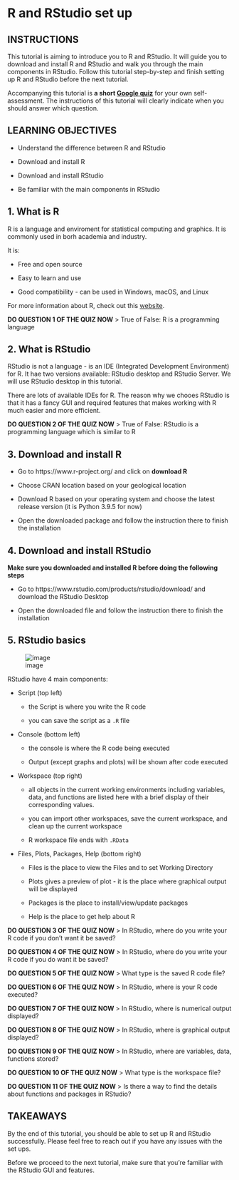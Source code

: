 # R and RStudio set up


## INSTRUCTIONS
This tutorial is aiming to introduce you to R and RStudio. It will guide you to download and install R and RStudio and walk you through the main components in RStudio. Follow this tutorial step-by-step and finish setting up R and RStudio before the next tutorial.

Accompanying this tutorial is **a short [Google quiz](https://forms.gle/Xf1AfoGaxhwrWRQ38)** for your own self-assessment. The instructions of this tutorial will clearly indicate when you should answer which question.

## LEARNING OBJECTIVES

* Understand the difference between R and RStudio

* Download and install R

* Download and install RStudio

* Be familiar with the main components in RStudio

## 1. What is R

R is a language and enviroment for statistical computing and graphics. It is commonly used in borh academia and industry. 

It is:

* Free and open source

* Easy to learn and use

* Good compatibility - can be used in Windows, macOS, and Linux

For more information about R, check out this [website](https://www.r-project.org/about.html).

**DO QUESTION 1 OF THE QUIZ NOW**
> True of False: R is a programming language

## 2. What is RStudio

RStudio is not a language - is an IDE (Integrated Development Environment) for R. It hae two versions available: RStudio desktop and RStudio Server. We will use RStudio desktop in this tutorial.

There are lots of available IDEs for R. The reason why we chooes RStudio is that it has a fancy GUI and required features that makes working with R much easier and more efficient. 

**DO QUESTION 2 OF THE QUIZ NOW**
> True of False: RStudio is a programming language which is similar to R

## 3. Download and install R

* Go to https://www.r-project.org/ and click on **download R**

* Choose CRAN location based on your geological location

* Download R based on your operating system and choose the latest release version (it is Python 3.9.5 for now)

* Open the downloaded package and follow the instruction there to finish the installation

## 4. Download and install RStudio

**Make sure you downloaded and installed R before doing the following steps**

* Go to https://www.rstudio.com/products/rstudio/download/ and download the RStudio Desktop

* Open the downloaded file and follow the instruction there to finish the installation

## 5. RStudio basics

![image](https://i.imgur.com/TKTocvu.png)

RStudio have 4 main components:

* Script (top left)

    * the Script is where you write the R code
    
    * you can save the script as a `.R` file
    
* Console (bottom left)

    * the console is where the R code being executed
    
    * Output (except graphs and plots) will be shown after code executed

* Workspace (top right)

    * all objects in the current working environments including variables, data, and functions are listed here with a brief display of their corresponding values.
    
    * you can import other workspaces, save the current workspace, and clean up the current workspace
    
    * R workspace file ends with `.RData`

* Files, Plots, Packages, Help (bottom right)
 
     * Files is the place to view the Files and to set Working Directory
     
     * Plots gives a preview of plot - it is the place where graphical output will be displayed
     
     * Packages is the place to install/view/update packages
     
     * Help is the place to get help about R

**DO QUESTION 3 OF THE QUIZ NOW**
> In RStudio, where do you write your R code if you don't want it be saved? 

**DO QUESTION 4 OF THE QUIZ NOW**
> In RStudio, where do you write your R code if you do want it be saved? 

**DO QUESTION 5 OF THE QUIZ NOW**
> What type is the saved R code file? 

**DO QUESTION 6 OF THE QUIZ NOW**
> In RStudio, where is your R code executed?

**DO QUESTION 7 OF THE QUIZ NOW**
> In RStudio, where is numerical output displayed?

**DO QUESTION 8 OF THE QUIZ NOW**
> In RStudio, where is graphical output displayed?

**DO QUESTION 9 OF THE QUIZ NOW**
> In RStudio, where are variables, data, functions stored?

**DO QUESTION 10 OF THE QUIZ NOW**
> What type is the workspace file? 

**DO QUESTION 11 OF THE QUIZ NOW**
> Is there a way to find the details about functions and packages in RStudio?

## TAKEAWAYS
By the end of this tutorial, you should be able to set up R and RStudio successfully. Please feel free to reach out if you have any issues with the set ups.

Before we proceed to the next tutorial, make sure that you're familiar with the RStudio GUI and features. 

